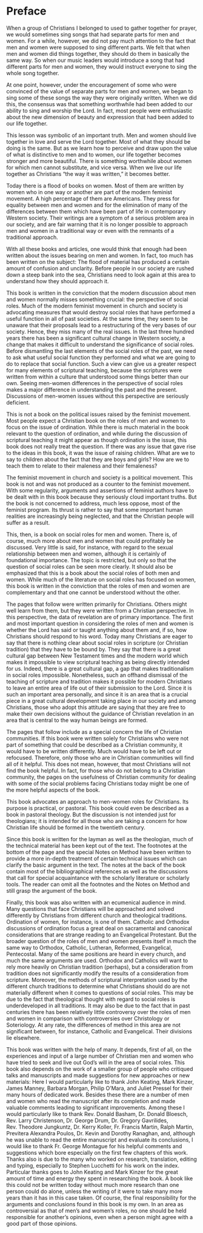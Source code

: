 # Preface {-}

<a id="_idTextAnchor000"></a>
<p class="BODY-STYLES_Body-NI"><span class="MaWiC_Subhead-Drop-Words">When</span> a group of Christians I belonged to used to gather together for prayer, we would sometimes sing songs that had separate parts for men and women. For a while, however, we did not pay much attention to the fact that men and women were supposed to sing different parts. We felt that when men and women did things together, they should do them in basically the same way. So when our music leaders would introduce a song that had different parts for men and women, they would instruct everyone to sing the whole song together.</p>
<p class="BODY-STYLES_Body">At one point, however, under the encouragement of some who were convinced of the value of separate parts for men and women, we began to sing some of these songs the way they were originally written. When we did this, the consensus was that something worthwhile had been added to our ability to sing and worship the Lord. In fact, most people were enthusiastic about the new dimension of beauty and expression that had been added to our life together.</p>
<p class="BODY-STYLES_Body"><span class="No-Ligatures">Th</span>is lesson was symbolic of an important truth. Men and women should live together in love and serve the Lord together. Most of what they should be doing is the same. But as we learn how to perceive and draw upon the value of what is distinctive to men and to women, our life together becomes stronger and more beautiful. <span class="No-Ligatures">Th</span>ere is something worthwhile about women for which men cannot substitute, and vice versa. When we live our life together as Christians “the way it was written,” it becomes better.</p>
<p class="BODY-STYLES_Body">Today there is a flood of books on women. Most of them are written by women who in one way or another are part of the modern feminist movement. A high percentage of them are Americans. <span class="No-Ligatures">Th</span>ey press for equality between men and women and for the elimination of many of the differences between them which have been part of life in contemporary Western society. <span class="No-Ligatures">Th</span>eir writings are a symptom of a serious problem area in our society, and are fair warning that it is no longer possible to approach men and women in a traditional way or even with the remnants of a traditional approach.</p>
<p class="BODY-STYLES_Body">With all these books and articles, one would think that enough had been written about the issues bearing on men and women. In fact, too much has been written on the subject: <span class="No-Ligatures">Th</span>e flood of material has produced a certain amount of confusion and unclarity. Before people in our society are rushed down a steep bank into the sea, Christians need to look again at this area to understand how they should approach it.</p>
<p class="BODY-STYLES_Body"><span class="No-Ligatures">Th</span>is book is written in the conviction that the modern discussion about men and women normally misses something crucial: the perspective of social roles. Much of the modern feminist movement in church and society is advocating measures that would destroy social roles that have performed a useful function in all of past societies. At the same time, they seem to be unaware that their proposals lead to a restructuring of the very bases of our society. Hence, they miss many of the real issues. In the last three hundred years there has been a significant cultural change in Western society, a change that makes it difficult to understand the significance of social roles. Before dismantling the last elements of the social roles of the past, we need to ask what useful social function they performed and what we are going to do to replace that social function. Such a view can give us a greater respect for many elements of scriptural teaching, because the scriptures were written from within a culture that understood some things better than our own. Seeing men-women differences in the perspective of social roles makes a major difference in understanding the past and the present. Discussions of men-women issues without this perspective are seriously deficient.</p>
<p class="BODY-STYLES_Body"><span class="No-Ligatures">Th</span>is is not a book on the political issues raised by the feminist movement. Most people expect a Christian book on the roles of men and women to focus on the issue of ordination. While there is much material in the book relevant to the question of ordination, and while during the discussion of scriptural teaching it might appear as though ordination is the issue, this book does not really treat the question. If there was any issue that gave rise to the ideas in this book, it was the issue of raising children. What are we to say to children about the fact that they are boys and girls?&#160;How are we to teach them to relate to their maleness and their femaleness?</p>
<p class="BODY-STYLES_Body"><span class="No-Ligatures">Th</span>e feminist movement in church and society is a political movement. <span class="No-Ligatures">Th</span>is book is not and was not produced as a counter to the feminist movement. With some regularity, arguments and assertions of feminist authors have to be dealt with in this book because they seriously cloud important truths. But the book is not concerned to address, much less oppose, most of the feminist program. Its thrust is rather to say that some important human realities are increasingly being neglected, and that the Christian people will suffer as a result.</p>
<p class="BODY-STYLES_Body"><span class="No-Ligatures">Th</span>is, then, is a book on social roles for men and women. <span class="No-Ligatures">Th</span>ere is, of course, much more about men and women that could profitably be discussed. Very little is said, for instance, with regard to the sexual relationship between men and women, although it is certainly of foundational importance. <span class="No-Ligatures">Th</span>e topic is restricted, but only so that the question of social roles can be seen more clearly. It should also be emphasized that this is a book about the social roles of both men and women. While much of the literature on social roles has focused on women, this book is written in the conviction that the roles of men and women are complementary and that one cannot be understood without the other.</p>
<p class="BODY-STYLES_Body"><span class="No-Ligatures">Th</span>e pages that follow were written primarily for Christians. Others might well learn from them, but they were written from a Christian perspective. In this perspective, the data of revelation are of primary importance. <span class="No-Ligatures">Th</span>e first and most important question in considering the roles of men and women is whether the Lord has said or taught anything about them and, if so, how Christians should respond to his word. Today many Christians are eager to say that there is nothing clear about social roles in scripture (or Christian tradition) that they have to be bound by. <span class="No-Ligatures">Th</span>ey say that there is a great cultural gap between New Testament times and the modern world which makes it impossible to view scriptural teaching as being directly intended for us. Indeed, there is a great cultural gap, a gap that makes traditionalism in social roles impossible. Nonetheless, such an offhand dismissal of the teaching of scripture and tradition makes it possible for modern Christians to leave an entire area of life out of their submission to the Lord. Since it is such an important area personally, and since it is an area that is a crucial piece in a great cultural development taking place in our society and among Christians, those who adopt this attitude are saying that they are free to make their own decisions without the guidance of Christian revelation in an area that is central to the way human beings are formed.</p>
<p class="BODY-STYLES_Body"><span class="No-Ligatures">Th</span>e pages that follow include as a special concern the life of Christian communities. If this book were written solely for Christians who were not part of something that could be described as a Christian community, it would have to be written differently. Much would have to be left out or refocused. <span class="No-Ligatures">Th</span>erefore, only those who are in Christian communities will find all of it helpful. <span class="No-Ligatures">Th</span>is does not mean, however, that most Christians will not find the book helpful. In fact, for those who do not belong to a Christian community, the pages on the usefulness of Christian community for dealing with some of the social problems facing Christians today might be one of the more helpful aspects of the book.</p>
<p class="BODY-STYLES_Body"><span class="No-Ligatures">Th</span>is book advocates an approach to men-women roles for Christians. Its purpose is practical, or pastoral. <span class="No-Ligatures">Th</span>is book could even be described as a book in pastoral theology. But the discussion is not intended just for theologians; it is intended for all those who are taking a concern for how Christian life should be formed in the twentieth century.</p>
<p class="BODY-STYLES_Body">Since this book is written for the layman as well as the theologian, much of the technical material has been kept out of the text. <span class="No-Ligatures">Th</span>e footnotes at the bottom of the page and the special Notes on Method have been written to provide a more in-depth treatment of certain technical issues which can clarify the basic argument in the text. <span class="No-Ligatures">Th</span>e notes at the back of the book contain most of the bibliographical references as well as the discussions that call for special acquaintance with the scholarly literature or scholarly tools. <span class="No-Ligatures">Th</span>e reader can omit all the footnotes and the Notes on Method and still grasp the argument of the book.</p>
<p class="BODY-STYLES_Body">Finally, this book was also written with an ecumenical audience in mind. Many questions that face Christians will be approached and solved differently by Christians from different church and theological traditions. Ordination of women, for instance, is one of them. Catholic and Orthodox discussions of ordination focus a great deal on sacramental and canonical considerations that are strange reading to an Evangelical Protestant. But the broader question of the roles of men and women presents itself in much the same way to Orthodox, Catholic, Lutheran, Reformed, Evangelical, Pentecostal. Many of the same positions are heard in every church, and much the same arguments are used. Orthodox and Catholics will want to rely more heavily on Christian tradition (perhaps), but a consideration from tradition does not significantly modify the results of a consideration from scripture. Moreover, the methods of scriptural interpretation used by the different church traditions to determine what Christians should do are not materially different when it comes to questions of social roles. <span class="No-Ligatures">Th</span>is may be due to the fact that theological thought with regard to social roles is underdeveloped in all traditions. It may also be due to the fact that in past centuries there has been relatively little controversy over the roles of men and women in comparison with controversies over Christology or Soteriology. At any rate, the differences of method in this area are not significant between, for instance, Catholic and Evangelical. <span class="No-Ligatures">Th</span>eir divisions lie elsewhere.</p>
<p class="BODY-STYLES_Body"><span class="No-Ligatures">Th</span>is book was written with the help of many. It depends, first of all, on the experiences and input of a large number of Christian men and women who have tried to seek and live out God’s will in the area of social roles. <span class="No-Ligatures">Th</span>is book also depends on the work of a smaller group of people who critiqued talks and manuscripts and made suggestions for new approaches or new materials: Here I would particularly like to thank John Keating, Mark Kinzer, James Manney, Barbara Morgan, Philip O’Mara, and Juliet Pressel for their many hours of dedicated work. Besides these there are a number of men and women who read the manuscript after its completion and made valuable comments leading to significant improvements. Among these I would particularly like to thank Rev.&#160;Donald Basham, Dr.&#160;Donald Bloesch, Rev.&#160;Larry Christenson, Dr.&#160;George Drum, Dr.&#160;Gregory Gavrilides, Rev.&#160;<span class="No-Ligatures">Th</span>eodore Jungkuntz, Dr.&#160;Kerry Koller, Fr.&#160;Francis Martin, Ralph Martin, Previtera Alexandra Poulos, Dr.&#160;Kevin and Dorothy Ranaghan, and, although he was unable to read the entire manuscript and evaluate its conclusions, I would like to thank Fr.&#160;George Montague for his helpful comments and suggestions which bore especially on the first few chapters of this work. <span class="No-Ligatures">Th</span>anks also is due to the many who worked on research, translation, editing and typing, especially to Stephen Lucchetti for his work on the index. Particular thanks goes to John Keating and Mark Kinzer for the great amount of time and energy they spent in researching the book. A book like this could not be written today without much more research than one person could do alone, unless the writing of it were to take many more years than it has in this case taken. Of course, the final responsibility for the arguments and conclusions found in this book is my own. In an area as controversial as that of men’s and women’s roles, no one should be held responsible for another’s opinions, even when a person might agree with a good part of those opinions.</p>
